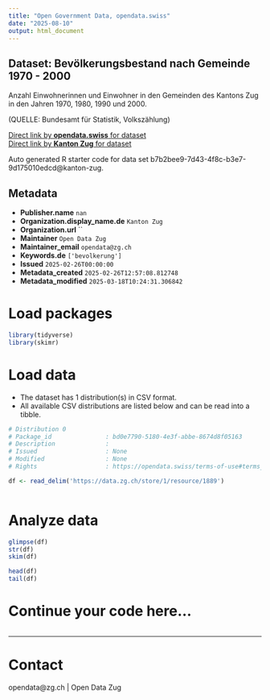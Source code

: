 ```yaml
---
title: "Open Government Data, opendata.swiss"
date: "2025-08-10"
output: html_document
---
```


## Dataset: Bevölkerungsbestand nach Gemeinde 1970 - 2000

Anzahl Einwohnerinnen und Einwohner in den Gemeinden des Kantons Zug in den Jahren 1970, 1980, 1990 und 2000.


(QUELLE: Bundesamt für Statistik, Volkszählung)

[Direct link by **opendata.swiss** for dataset](https://opendata.swiss/de/dataset/bevolkerungsbestand-nach-gemeinde-1970-2000)<br>
[Direct link by **Kanton Zug** for dataset]()

Auto generated R starter code for data set b7b2bee9-7d43-4f8c-b3e7-9d175010edcd@kanton-zug.

## Metadata

- **Publisher.name** `nan`
- **Organization.display_name.de** `Kanton Zug`
- **Organization.url** ``
- **Maintainer** `Open Data Zug`
- **Maintainer_email** `opendata@zg.ch`
- **Keywords.de** `['bevolkerung']`
- **Issued** `2025-02-26T00:00:00`
- **Metadata_created** `2025-02-26T12:57:08.812748`
- **Metadata_modified** `2025-03-18T10:24:31.306842`


# Load packages

```r

library(tidyverse)
library(skimr)

```

# Load data

-   The dataset has 1 distribution(s) in CSV format.
-   All available CSV distributions are listed below and can be read into a tibble.

```r

# Distribution 0
# Package_id               : bd0e7790-5180-4e3f-abbe-8674d8f05163
# Description              : 
# Issued                   : None
# Modified                 : None
# Rights                   : https://opendata.swiss/terms-of-use#terms_by

df <- read_delim('https://data.zg.ch/store/1/resource/1889')



```

# Analyze data

```r

glimpse(df)
str(df)
skim(df)

head(df)
tail(df)

```

# Continue your code here...

```r

```

------------------------------------------------------------------------

# Contact

opendata@zg.ch | Open Data Zug
